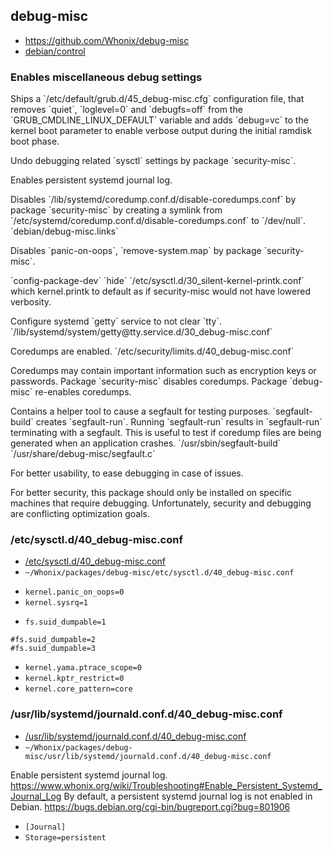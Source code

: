 == debug-misc ==

* https://github.com/Whonix/debug-misc
* [https://github.com/Whonix/debug-misc/blob/master/debian/control debian/control]
===  Enables miscellaneous debug settings ===

Ships a `/etc/default/grub.d/45_debug-misc.cfg` configuration file,
that removes `quiet`, `loglevel=0` and `debugfs=off` from the
`GRUB_CMDLINE_LINUX_DEFAULT` variable and adds `debug=vc` to the kernel
boot parameter to enable verbose output during the initial ramdisk boot
phase.

Undo debugging related `sysctl` settings by package `security-misc`.

Enables persistent systemd journal log.

Disables `/lib/systemd/coredump.conf.d/disable-coredumps.conf` by package
`security-misc` by creating a symlink from
`/etc/systemd/coredump.conf.d/disable-coredumps.conf` to `/dev/null`.
`debian/debug-misc.links`

Disables `panic-on-oops`, `remove-system.map` by package `security-misc`.

`config-package-dev` `hide` `/etc/sysctl.d/30_silent-kernel-printk.conf` which
kernel.printk to default as if security-misc would not have lowered verbosity.

Configure systemd `getty` service to not clear `tty`.
`/lib/systemd/system/getty@tty.service.d/30_debug-misc.conf`

Coredumps are enabled.
`/etc/security/limits.d/40_debug-misc.conf`

Coredumps may contain important information such as encryption keys or
passwords. Package `security-misc` disables coredumps. Package `debug-misc`
re-enables coredumps.

Contains a helper tool to cause a segfault for testing purposes.
`segfault-build` creates `segfault-run`. Running `segfault-run` results in
`segfault-run` terminating with a segfault. This is useful to test if
coredump files are being generated when an application crashes.
`/usr/sbin/segfault-build`
`/usr/share/debug-misc/segfault.c`

For better usability, to ease debugging in case of issues.

For better security, this package should only be installed on specific
machines that require debugging. Unfortunately, security and debugging are
conflicting optimization goals.
=== /etc/sysctl.d/40_debug-misc.conf ===

* [https://github.com/Whonix/debug-misc/blob/master/etc/sysctl.d/40_debug-misc.conf /etc/sysctl.d/40_debug-misc.conf]
* <code>~/Whonix/packages/debug-misc/etc/sysctl.d/40_debug-misc.conf</code>


* <code>kernel.panic_on_oops=0</code>
* <code>kernel.sysrq=1</code>

* <code>fs.suid_dumpable=1</code>
<code>#fs.suid_dumpable=2</code><br />
<code>#fs.suid_dumpable=3</code><br />

* <code>kernel.yama.ptrace_scope=0</code>
* <code>kernel.kptr_restrict=0</code>
* <code>kernel.core_pattern=core</code>

=== /usr/lib/systemd/journald.conf.d/40_debug-misc.conf ===

* [https://github.com/Whonix/debug-misc/blob/master/usr/lib/systemd/journald.conf.d/40_debug-misc.conf /usr/lib/systemd/journald.conf.d/40_debug-misc.conf]
* <code>~/Whonix/packages/debug-misc/usr/lib/systemd/journald.conf.d/40_debug-misc.conf</code>


Enable persistent systemd journal log.
https://www.whonix.org/wiki/Troubleshooting#Enable_Persistent_Systemd_Journal_Log
By default, a persistent systemd journal log is not enabled in Debian.
https://bugs.debian.org/cgi-bin/bugreport.cgi?bug=801906
* <code>[Journal]</code>
* <code>Storage=persistent</code>

